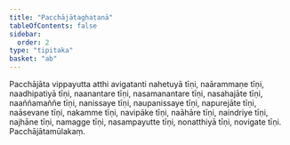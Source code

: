 ```yaml
---
title: "Pacchājātaghaṭanā"
tableOfContents: false
sidebar:
  order: 2
type: "tipitaka"
basket: "ab"
---
```



<DynamicBreadcrumb />

<Division number="444">

<Paragraph number="1406">
Pacchājāta vippayutta atthi avigatanti nahetuyā tīṇi, naārammaṇe tīṇi, naadhipatiyā tīṇi, naanantare tīṇi, nasamanantare tīṇi, nasahajāte tīṇi, naaññamaññe tīṇi, nanissaye tīṇi, naupanissaye tīṇi, napurejāte tīṇi, naāsevane tīṇi, nakamme tīṇi, navipāke tīṇi, naāhāre tīṇi, naindriye tīṇi, najhāne tīṇi, namagge tīṇi, nasampayutte tīṇi, nonatthiyā tīṇi, novigate tīṇi.

</Paragraph>
</Division>

<Paragraph number="1407" type="center">
Pacchājātamūlakaṃ.
</Paragraph>